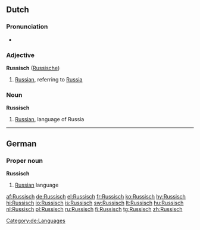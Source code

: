 {{see|russisch}}

==Dutch==

===Pronunciation===
*{{audio|Nl-Russisch.ogg|audio}}

===Adjective===
'''Russisch''' ([[Russische]])

# [[Russian]], referring to [[Russia]]

===Noun===
'''Russisch''' {{n}}

# [[Russian]], language of Russia

----

==German==

===Proper noun===
'''Russisch'''

# [[Russian]] language

[[Category:de:Languages]]

[[af:Russisch]]
[[de:Russisch]]
[[el:Russisch]]
[[fr:Russisch]]
[[ko:Russisch]]
[[hy:Russisch]]
[[hi:Russisch]]
[[io:Russisch]]
[[is:Russisch]]
[[sw:Russisch]]
[[lt:Russisch]]
[[hu:Russisch]]
[[nl:Russisch]]
[[pl:Russisch]]
[[ru:Russisch]]
[[fi:Russisch]]
[[tg:Russisch]]
[[zh:Russisch]]